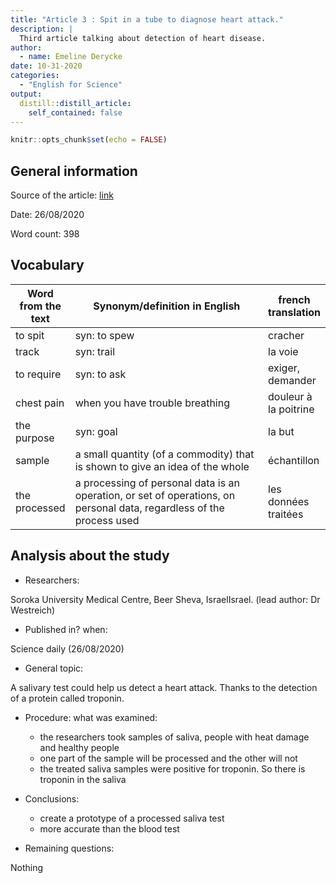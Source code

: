 ```yaml
---
title: "Article 3 : Spit in a tube to diagnose heart attack."
description: |
  Third article talking about detection of heart disease.
author:
  - name: Emeline Derycke
date: 10-31-2020
categories:
  - "English for Science"
output:
  distill::distill_article:
    self_contained: false
---
```


```r
knitr::opts_chunk$set(echo = FALSE)
```

## General information 

Source of the article:  [link](https://www.sciencedaily.com/releases/2020/08/200826083019.htm )
  
Date: 26/08/2020
  
Word count: 398

## Vocabulary 
| Word from the text  | Synonym/definition in English                                                                                         | french translation    |
| ------------------- | --------------------------------------------------------------------------------------------------------------------- | --------------------- |
| to spit             | syn: to spew                                                                                                          | cracher               |
| track               | syn: trail                                                                                                            | la voie               |
| to require          | syn: to ask                                                                                                           | exiger, demander      |
| chest pain          | when you have trouble breathing                                                                                       | douleur à la poitrine |
| the purpose         | syn: goal                                                                                                             | la but                |
| sample              | a small quantity (of a commodity) that is shown to give an idea of the whole                                          | échantillon           |
| the  processed      | a processing of personal data is an operation, or set of operations, on personal data, regardless of the process used | les données traitées  |

## Analysis about the study 
* Researchers:

Soroka University Medical Centre, Beer Sheva, IsraelIsrael. (lead author: Dr Westreich)

* Published in? when:

Science daily  (26/08/2020)

* General topic:

 A salivary test could help us detect a heart attack. Thanks to the detection of a protein called troponin. 

* Procedure: what was examined:

   + the researchers took samples of saliva, people with heat damage and healthy people
   + one part of the sample will be processed and the other will not
   + the treated saliva samples were positive for troponin. So  there is troponin in the saliva
   
* Conclusions:

   + create a prototype of a processed saliva test
   + more accurate than the blood test 

* Remaining questions:

Nothing

